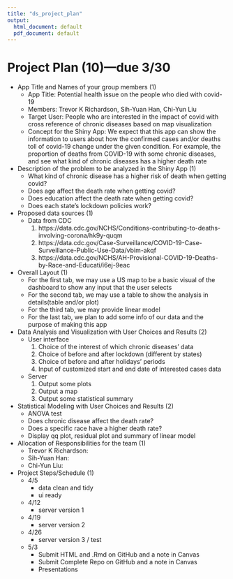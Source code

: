 ```yaml
---
title: "ds_project_plan"
output:
  html_document: default
  pdf_document: default
---
```


# Project Plan (10)---due 3/30

* App Title and Names of your group members (1)
    + App Title: Potential health issue on the people who died with covid-19
    + Members: Trevor K Richardson, Sih-Yuan Han, Chi-Yun Liu
    + Target User: People who are interested in the impact of covid with cross reference of chronic diseases based on map visualization
    + Concept for the Shiny App: We expect that this app can show the information to users about how the confirmed cases and/or deaths toll of covid-19 change under the given condition. For example, the proportion of deaths from COVID-19 with some chronic diseases, and see what kind of chronic diseases has a higher death rate

* Description of the problem to be analyzed in the Shiny App (1)
    + What kind of chronic disease has a higher risk of death when getting covid?
    + Does age affect the death rate when getting covid?
    + Does education affect the death rate when getting covid?
    + Does each state’s lockdown policies work?
    
* Proposed data sources (1)
    + Data from CDC  
      1. https://data.cdc.gov/NCHS/Conditions-contributing-to-deaths-involving-corona/hk9y-quqm  
      2. https://data.cdc.gov/Case-Surveillance/COVID-19-Case-Surveillance-Public-Use-Data/vbim-akqf  
      3. https://data.cdc.gov/NCHS/AH-Provisional-COVID-19-Deaths-by-Race-and-Educati/i6ej-9eac

* Overall Layout (1)
    + For the first tab, we may use a US map to be a basic visual of the dashboard to show any input that the user selects
    + For the second tab, we may use a table to show the analysis in details(table and/or plot)
    + For the third tab, we may provide linear model
    + For the last tab, we plan to add some info of our data and the purpose of making this app

* Data Analysis and Visualization with User Choices and Results (2)
    + User interface
      1. Choice of the interest of which chronic diseases’ data
      2. Choice of before and after lockdown (different by states)
      3. Choice of before and after holidays’ periods
      4. Input of customized start and end date of interested cases data
    
    + Server
      1. Output some plots
      2. Output a map
      3. Output some statistical summary

* Statistical Modeling with User Choices and Results (2)
    + ANOVA test
    + Does chronic disease affect the death rate?
    + Does a specific race have a higher death rate?
    + Display qq plot, residual plot and summary of linear model

* Allocation of Responsibilities for the team (1)
    + Trevor K Richardson: 
    + Sih-Yuan Han:
    + Chi-Yun Liu: 

* Project Steps/Schedule (1)
    + 4/5 
      - data clean and tidy
      - ui ready
    
    + 4/12
      - server version 1
    
    + 4/19
      - server version 2
    
    + 4/26
      - server version 3 / test 
    
    + 5/3 
      - Submit HTML and .Rmd on GitHub and a note in Canvas
      - Submit Complete Repo on GitHub and a note in Canvas
      - Presentations
    